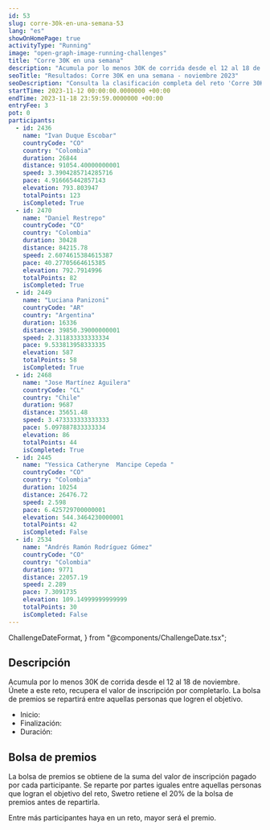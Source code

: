 ```yaml
---
id: 53
slug: corre-30k-en-una-semana-53
lang: "es"
showOnHomePage: true
activityType: "Running"
image: "open-graph-image-running-challenges"
title: "Corre 30K en una semana"
description: "Acumula por lo menos 30K de corrida desde el 12 al 18 de noviembre. Únete a este reto, recupera el valor de inscripción por completarlo. La bolsa de premios se repartirá entre aquellas personas que logren el objetivo."
seoTitle: "Resultados: Corre 30K en una semana - noviembre 2023"
seoDescription: "Consulta la clasificación completa del reto 'Corre 30K en una semana'. Un evento de running que se realizó del 12 al 18 de noviembre de 2023."
startTime: 2023-11-12 00:00:00.0000000 +00:00
endTime: 2023-11-18 23:59:59.0000000 +00:00
entryFee: 3
pot: 0
participants:
  - id: 2436
    name: "Ivan Duque Escobar"
    countryCode: "CO"
    country: "Colombia"
    duration: 26844
    distance: 91054.40000000001
    speed: 3.3904285714285716
    pace: 4.916665442857143
    elevation: 793.803947
    totalPoints: 123
    isCompleted: True
  - id: 2470
    name: "Daniel Restrepo"
    countryCode: "CO"
    country: "Colombia"
    duration: 30428
    distance: 84215.78
    speed: 2.6074615384615387
    pace: 40.27705664615385
    elevation: 792.7914996
    totalPoints: 82
    isCompleted: True
  - id: 2449
    name: "Luciana Panizoni"
    countryCode: "AR"
    country: "Argentina"
    duration: 16336
    distance: 39850.39000000001
    speed: 2.311833333333334
    pace: 9.533813958333335
    elevation: 587
    totalPoints: 58
    isCompleted: True
  - id: 2468
    name: "Jose Martínez Aguilera"
    countryCode: "CL"
    country: "Chile"
    duration: 9687
    distance: 35651.48
    speed: 3.473333333333333
    pace: 5.097887833333334
    elevation: 86
    totalPoints: 44
    isCompleted: True
  - id: 2445
    name: "Yessica Catheryne  Mancipe Cepeda "
    countryCode: "CO"
    country: "Colombia"
    duration: 10254
    distance: 26476.72
    speed: 2.598
    pace: 6.425729700000001
    elevation: 544.3464230000001
    totalPoints: 42
    isCompleted: False
  - id: 2534
    name: "Andrés Ramón Rodríguez Gómez"
    countryCode: "CO"
    country: "Colombia"
    duration: 9771
    distance: 22057.19
    speed: 2.289
    pace: 7.3091735
    elevation: 109.14999999999999
    totalPoints: 30
    isCompleted: False
---
```


  ChallengeDateFormat,
} from "@components/ChallengeDate.tsx";

## Descripción

Acumula por lo menos 30K de corrida desde el 12 al 18 de noviembre. Únete a este reto, recupera el valor de inscripción por completarlo. La bolsa de premios se repartirá entre aquellas personas que logren el objetivo.

- Inicio: <ChallengeDate date={frontmatter.startTime} lang={frontmatter.lang} dateFormat={ChallengeDateFormat.Long} client:load />
- Finalización: <ChallengeDate date={frontmatter.endTime} lang={frontmatter.lang} dateFormat={ChallengeDateFormat.Long} client:load />
- Duración: <ChallengeDuration startTime={frontmatter.startTime} endTime={frontmatter.endTime} lang={frontmatter.lang} client:load />

## Bolsa de premios

La bolsa de premios se obtiene de la suma del valor de inscripción pagado por cada participante. Se reparte por partes iguales entre aquellas personas que logran el objetivo del reto, Swetro retiene el 20% de la bolsa de premios antes de repartirla.

Entre más participantes haya en un reto, mayor será el premio.
